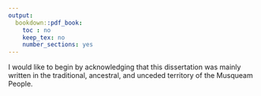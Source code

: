 ```yaml
---
output:
  bookdown::pdf_book:
    toc : no
    keep_tex: no
    number_sections: yes
---
```


I would like to begin by acknowledging that this dissertation was mainly written in the traditional, ancestral, and unceded territory of the Musqueam People.



